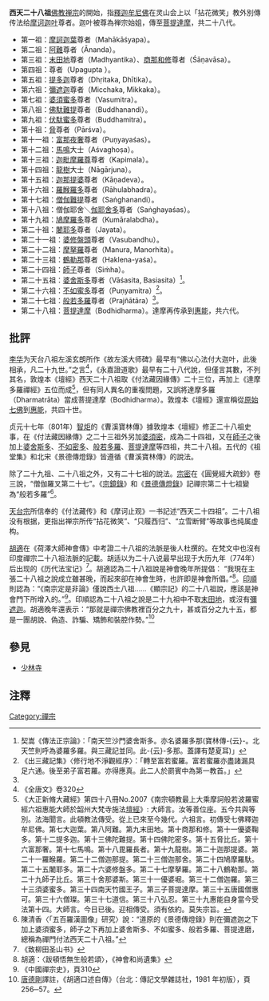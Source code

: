 '''西天二十八祖'''[[佛教|佛教]][[禅宗|禅宗]]的開始，指[[釋迦牟尼佛|釋迦牟尼佛]]在灵山会上以「拈花微笑」教外別傳传法给[[摩诃迦叶|摩诃迦叶]]尊者。迦叶被尊為禅宗始姐，傳至[[菩提達摩|菩提達摩]]，共二十八代。

*第一祖：[[摩訶迦葉|摩訶迦葉]]尊者（Mahākāśyapa）。
*第二祖：[[阿難|阿難]]尊者（Ānanda）。
*第三祖：[[末田地|末田地]]尊者（Madhyantika）、[[商那和修|商那和修]]尊者（Śāṇavāsa）。
*第四祖：{{tsl|en|Upagupta|優波鞠多}}尊者（Upagupta ）。
*第五祖：[[提多迦|提多迦]]尊者（Dhṛitaka, Dhītika）。
*第六祖：[[彌遮迦|彌遮迦]]尊者（Micchaka, Mikkaka）。
*第七祖：[[婆須蜜多|婆須蜜多]]尊者（Vasumitra）。
*第八祖：[[佛馱難提|佛馱難提]]尊者（Buddhanandi）。
*第九祖：[[伏馱蜜多|伏馱蜜多]]尊者（Buddhamitra）。
*第十祖：[[脅尊者|脅]]尊者（Pārśva）。
*第十一祖：[[富那夜奢|富那夜奢]]尊者（Puṇyayaśas）。
*第十二祖：[[馬鳴|馬鳴]]大士（Aśvaghoṣa）。
*第十三祖：[[迦毗摩羅尊|迦毗摩羅尊]]尊者（Kapimala）。
*第十四祖：[[龍樹|龍樹]]大士（Nāgārjuna）。
*第十五祖：[[提婆_(人名)|迦那提婆]]尊者（Kāṇadeva）。
*第十六祖：[[羅睺羅跋陀羅|羅睺羅多]]尊者（Rāhulabhadra）。
*第十七祖：[[僧伽難提|僧伽難提]]尊者（Saṅghanandi）。
*第十八祖：僧伽耶舍＼[[伽耶舍多|伽耶舍多]]尊者（Saṅghayaśas）。
*第十九祖：[[童受|鳩摩羅多]]尊者（Kumāralabdha）。
*第二十祖：[[闍耶多|闍耶多]]尊者（Jayata）。
*第二十一祖：[[婆修盤頭|婆修盤頭]]尊者（Vasubandhu）。
*第二十二祖：[[摩拏羅|摩拏羅]]尊者（Manura, Manorhita）。
*第二十三祖：[[鶴勒那|鶴勒那]]尊者（Haklena-yaśa）。
*第二十四祖：[[師子尊者|師子]]尊者（Siṁha）。
*第二十五祖：[[婆舍斯多|婆舍斯多]]尊者（Vāśasita, Basiasita）<ref>契嵩《傳法正宗論》：「南天竺沙門婆舍斯多。亦名婆羅多那(寶林傳-{云}-。北天竺則呼為婆羅多羅。與三藏記並同。此-{云}-多那。蓋譯有楚夏耳)」</ref>。
*第二十六祖：[[不如蜜多|不如蜜多]]尊者（Puṇyamitra）<ref name="#1">《出三藏記集》〈修行地不淨觀經序〉：「轉至富若蜜羅。富若蜜羅亦盡諸漏具足六通。後至弟子富若羅。亦得應真。此二人於罽賓中為第一教首。」</ref>。
*第二十七祖：[[般若多羅|般若多羅]]尊者（Prajñātāra）<ref name="#1"/>。
*第二十八祖：[[菩提達摩|菩提達摩]]（Bodhidharma）。達摩再传承到[[惠能|惠能]]，共六代。

==批評==
[[李华|李华]]为天台八祖左溪玄朗所作《故左溪大师碑》最早有“佛以心法付大迦叶，此後相承，凡二十九世。”之言<ref>《全唐文》卷320</ref>，《永嘉證道歌》最早有二十八代說，但僅言其數，不列其名，敦煌本《壇經》西天二十八祖取《付法藏因緣傳》二十三位，再加上《達摩多羅禪經》五位而成<ref>《大正新脩大藏經》第四十八冊No.2007《南宗頓教最上大乘摩訶般若波羅蜜經六祖惠能大師於韶州大梵寺施法[[壇經|壇經]]》: 大師言。汝等善位座。五今共與等別。法海聞言。此頓教法傳受。從上已來至今幾代。六祖言。初傳受七佛釋迦牟尼佛。第七大迦葉。第八阿難。第九末田地。第十商那和修。第十一優婆鞠多。第十二提多迦。第十三佛陀難提。第十四佛陀密多。第十五脅比丘。第十六富那奢。第十七馬鳴。第十八毘羅長者。第十九龍樹。第二十迦那提婆。第二十一羅睺羅。第二十二僧迦那提。第二十三僧迦那舍。第二十四鳩摩羅馱。第二十五闍耶多。第二十六婆修盤多。第二十七摩拏羅。第二十八鶴勒那。第二十九師子比丘。第三十舍那婆斯。第三十一優婆堀。第三十二僧迦羅。第三十三須婆蜜多。第三十四南天竹國王子。第三子菩提達摩。第三十五唐國僧惠可。第三十六僧璨。第三十七道信。第三十八弘忍。第三十九惠能自身當今受法第十四。大師言。今日已後。迎相傳受。須有依約。莫失宗旨。</ref>，但有同人異名的重複問題，又誤將達摩多羅（Dharmatrāta）當成菩提達摩（Bodhidharma）。敦煌本《壇經》還宣稱從[[過去七佛|原始七佛]]到[[惠能|惠能]]，共四十世。

贞元十七年（801年）[[智炬|智炬]]的《曹溪寶林傳》據敦煌本《壇經》修正二十八祖史事，在《付法藏因緣傳》之二十三祖外另加[[婆須密|婆須密]]，成為二十四祖，又在[[師子|師子]]之後加上[[婆舍斯多|婆舍斯多]]、[[不如密多|不如密多]]、[[般若多羅|般若多羅]]、[[菩提達摩|菩提達摩]]等四祖，共二十八祖。五代的《祖堂集》和北宋《景德傳燈錄》皆遵循《曹溪寶林傳》的說法。

除了二十九祖、二十八祖之外，又有二十七祖的說法。[[宗密|宗密]]在《圓覺經大疏鈔》卷三說，“僧伽羅叉第二十七”。《[[宗鏡錄|宗鏡錄]]》和《[[景德傳燈錄|景德傳燈錄]]》記禪宗第二十七祖變為“般若多羅”<ref>陳清香〈「五百羅漢圖像」研究〉說：“道原的《景德傳燈錄》則在彌遮迦之下加上婆須蜜多，師子之下再加上婆舍斯多、不如蜜多、般若多羅、菩提達磨，總稱為禪門付法西天二十八祖。”</ref>。

[[天台宗|天台宗]]所信奉的《付法藏传》和《摩诃止观》一书記述“西天二十四祖”。{{FACT|宋代天台宗僧侣子防、从义等人认为|time=}}二十八祖没有根据，更指出禅宗所传“拈花微笑”、“只履西归”、“立雪断臂”等故事也纯属虚构。

[[胡適|胡適]]在《荷澤大師神會傳》中考證二十八祖的法脈是後人杜撰的。在梵文中也沒有印度禪宗二十八祖法脈的記載。胡适以为二十八说最早出现于大历九年（774年）后出现的《历代法宝记》<ref>《致柳田圣山书》</ref>。胡適認為二十八祖說是神會晚年所提倡： “我現在主張二十八祖之說成立雖甚晚，而起來卻在神會生時，也許即是神會所倡。”<ref>胡適：〈跋頓悟無生般若頌〉，《神會和尚遺集》</ref>。[[印順|印順]]則認為：“《南宗定是非論》僅說西土八祖……《顯宗記》的二十八祖說，應該是神會門下所增入的。”<ref>《中國禪宗史》，頁310</ref>。印順認為二十八祖之說是二十九祖中不取[[末田地|末田地]]，或沒有[[彌遮迦|彌遮迦]]。胡適晚年還表示：“那就是禪宗佛教裡百分之九十，甚或百分之九十五，都是一團胡說、偽造、詐騙、矯飾和裝腔作勢。”<ref>[[唐德剛|唐德剛]]譯註，《胡適口述自傳》（台北：傳記文學雜誌社，1981 年初版），頁 256─57。</ref>

==參見==
*[[少林寺|少林寺]]

==注釋==
{{reflist|2}}

{{chan}}
[[Category:禪宗|Category:禪宗]]